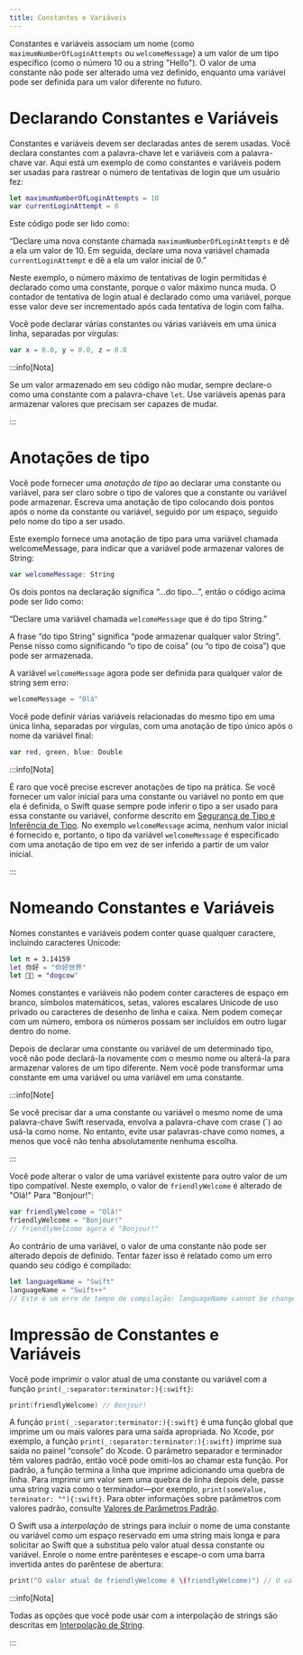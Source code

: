 ```yaml
---
title: Constantes e Variáveis
---
```


Constantes e variáveis associam um nome (como `maximumNumberOfLoginAttempts` ou `welcomeMessage`) a um valor de um tipo específico (como o número 10 ou a string "Hello"). O valor de uma constante não pode ser alterado uma vez definido, enquanto uma variável pode ser definida para um valor diferente no futuro.

# Declarando Constantes e Variáveis

Constantes e variáveis devem ser declaradas antes de serem usadas. Você declara constantes com a palavra-chave let e variáveis com a palavra-chave var. Aqui está um exemplo de como constantes e variáveis podem ser usadas para rastrear o número de tentativas de login que um usuário fez:

```swift
let maximumNumberOfLoginAttempts = 10
var currentLoginAttempt = 0
```

Este código pode ser lido como:

“Declare uma nova constante chamada `maximumNumberOfLoginAttempts` e dê a ela um valor de 10. Em seguida, declare uma nova variável chamada `currentLoginAttempt` e dê a ela um valor inicial de 0.”

Neste exemplo, o número máximo de tentativas de login permitidas é declarado como uma constante, porque o valor máximo nunca muda. O contador de tentativa de login atual é declarado como uma variável, porque esse valor deve ser incrementado após cada tentativa de login com falha.

Você pode declarar várias constantes ou várias variáveis em uma única linha, separadas por vírgulas:

```swift
var x = 0.0, y = 0.0, z = 0.0
```

:::info[Nota]

Se um valor armazenado em seu código não mudar, sempre declare-o como uma constante com a palavra-chave `let`. Use variáveis apenas para armazenar valores que precisam ser capazes de mudar.

:::

# Anotações de tipo

Você pode fornecer uma _anotação de tipo_ ao declarar uma constante ou variável, para ser claro sobre o tipo de valores que a constante ou variável pode armazenar. Escreva uma anotação de tipo colocando dois pontos após o nome da constante ou variável, seguido por um espaço, seguido pelo nome do tipo a ser usado.

Este exemplo fornece uma anotação de tipo para uma variável chamada welcomeMessage, para indicar que a variável pode armazenar valores de String:

```swift
var welcomeMessage: String
```

Os dois pontos na declaração significa “...do tipo...”, então o código acima pode ser lido como:

“Declare uma variável chamada `welcomeMessage` que é do tipo String.”

A frase “do tipo String” significa “pode armazenar qualquer valor String”. Pense nisso como significando “o tipo de coisa” (ou “o tipo de coisa”) que pode ser armazenada.

A variável `welcomeMessage` agora pode ser definida para qualquer valor de string sem erro:

```swift
welcomeMessage = "Olá"
```

Você pode definir várias variáveis relacionadas do mesmo tipo em uma única linha, separadas por vírgulas, com uma anotação de tipo único após o nome da variável final:

```swift
var red, green, blue: Double
```

:::info[Nota]

É raro que você precise escrever anotações de tipo na prática. Se você fornecer um valor inicial para uma constante ou variável no ponto em que ela é definida, o Swift quase sempre pode inferir o tipo a ser usado para essa constante ou variável, conforme descrito em [Segurança de Tipo e Inferência de Tipo](./type-safety-and-type-inference). No exemplo `welcomeMessage` acima, nenhum valor inicial é fornecido e, portanto, o tipo da variável `welcomeMessage` é especificado com uma anotação de tipo em vez de ser inferido a partir de um valor inicial.

:::

# Nomeando Constantes e Variáveis

Nomes constantes e variáveis podem conter quase qualquer caractere, incluindo caracteres Unicode:

```swift
let π = 3.14159
let 你好 = "你好世界"
let 🐶🐮 = "dogcow"
```

Nomes constantes e variáveis não podem conter caracteres de espaço em branco, símbolos matemáticos, setas, valores escalares Unicode de uso privado ou caracteres de desenho de linha e caixa. Nem podem começar com um número, embora os números possam ser incluídos em outro lugar dentro do nome.

Depois de declarar uma constante ou variável de um determinado tipo, você não pode declará-la novamente com o mesmo nome ou alterá-la para armazenar valores de um tipo diferente. Nem você pode transformar uma constante em uma variável ou uma variável em uma constante.

:::info[Note]

Se você precisar dar a uma constante ou variável o mesmo nome de uma palavra-chave Swift reservada, envolva a palavra-chave com crase (`) ao usá-la como nome. No entanto, evite usar palavras-chave como nomes, a menos que você não tenha absolutamente nenhuma escolha.

:::

Você pode alterar o valor de uma variável existente para outro valor de um tipo compatível. Neste exemplo, o valor de `friendlyWelcome` é alterado de "Olá!" Para "Bonjour!":

```swift
var friendlyWelcome = "Olá!"
friendlyWelcome = "Bonjour!"
// friendlyWelcome agora é "Bonjour!"
```

Ao contrário de uma variável, o valor de uma constante não pode ser alterado depois de definido. Tentar fazer isso é relatado como um erro quando seu código é compilado:

```swift
let languageName = "Swift"
languageName = "Swift++"
// Este é um erro de tempo de compilação: languageName cannot be changed.
```

# Impressão de Constantes e Variáveis

Você pode imprimir o valor atual de uma constante ou variável com a função `print(_:separator:terminator:){:swift}`:

```swift
print(friendlyWelcome) // Bonjour!
```

A função `print(_:separator:terminator:){:swift}` é uma função global que imprime um ou mais valores para uma saída apropriada. No Xcode, por exemplo, a função `print(_:separator:terminator:){:swift}` imprime sua saída no painel “console” do Xcode. O parâmetro separador e terminador têm valores padrão, então você pode omiti-los ao chamar esta função. Por padrão, a função termina a linha que imprime adicionando uma quebra de linha. Para imprimir um valor sem uma quebra de linha depois dele, passe uma string vazia como o terminador—por exemplo, `print(someValue, terminator: ""){:swift}`. Para obter informações sobre parâmetros com valores padrão, consulte [Valores de Parâmetros Padrão]().

O Swift usa a _interpolação_ de strings para incluir o nome de uma constante ou variável como um espaço reservado em uma string mais longa e para solicitar ao Swift que a substitua pelo valor atual dessa constante ou variável. Enrole o nome entre parênteses e escape-o com uma barra invertida antes do parêntese de abertura:

```swift
print("O valor atual de friendlyWelcome é \(friendlyWelcome)") // O valor atual de friendlyWelcome é Bonjour!
```

:::info[Nota]

Todas as opções que você pode usar com a interpolação de strings são descritas em [Interpolação de String]().

:::
